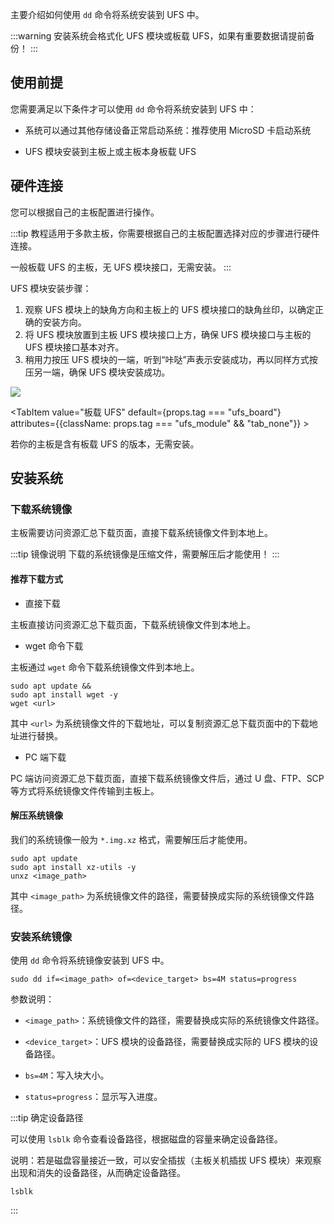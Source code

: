 主要介绍如何使用 `dd` 命令将系统安装到 UFS 中。

:::warning
安装系统会格式化 UFS 模块或板载 UFS，如果有重要数据请提前备份！
:::

## 使用前提

您需要满足以下条件才可以使用 `dd` 命令将系统安装到 UFS 中：

- 系统可以通过其他存储设备正常启动系统：推荐使用 MicroSD 卡启动系统

- UFS 模块安装到主板上或主板本身板载 UFS

## 硬件连接

您可以根据自己的主板配置进行操作。

:::tip
教程适用于多款主板，你需要根据自己的主板配置选择对应的步骤进行硬件连接。

一般板载 UFS 的主板，无 UFS 模块接口，无需安装。
:::

<Tabs queryString="system boot">
<TabItem value="UFS 模块" default={props.tag === "ufs_module"} attributes={{className: props.tag === "ufs_board" && "tab_none"}} >

UFS 模块安装步骤：

1. 观察 UFS 模块上的缺角方向和主板上的 UFS 模块接口的缺角丝印，以确定正确的安装方向。
2. 将 UFS 模块放置到主板 UFS 模块接口上方，确保 UFS 模块接口与主板的 UFS 模块接口基本对齐。
3. 稍用力按压 UFS 模块的一端，听到“咔哒”声表示安装成功，再以同样方式按压另一端，确保 UFS 模块安装成功。

<div style={{ textAlign: "center" }}>
  <img
    src="/img/common/radxa-os/install-system/ufs-moudle-board.webp"
    style={{ width: "100%", maxWidth: "1200px" }}
  />
</div>

</TabItem>

<TabItem value="板载 UFS" default={props.tag === "ufs_board"} attributes={{className: props.tag === "ufs_module" && "tab_none"}} >

若你的主板是含有板载 UFS 的版本，无需安装。

</TabItem>  
</Tabs>

## 安装系统

### 下载系统镜像

主板需要访问资源汇总下载页面，直接下载系统镜像文件到本地上。

:::tip 镜像说明
下载的系统镜像是压缩文件，需要解压后才能使用！
:::

#### 推荐下载方式

- 直接下载

主板直接访问资源汇总下载页面，下载系统镜像文件到本地上。

- wget 命令下载

主板通过 `wget` 命令下载系统镜像文件到本地上。

<NewCodeBlock tip="radxa@device$" type="device">

```
sudo apt update &&
sudo apt install wget -y
wget <url>
```

</NewCodeBlock>

其中 `<url>` 为系统镜像文件的下载地址，可以复制资源汇总下载页面中的下载地址进行替换。

- PC 端下载

PC 端访问资源汇总下载页面，直接下载系统镜像文件后，通过 U 盘、FTP、SCP等方式将系统镜像文件传输到主板上。

#### 解压系统镜像

我们的系统镜像一般为 `*.img.xz` 格式，需要解压后才能使用。

<NewCodeBlock tip="radxa@device$" type="device">

```
sudo apt update
sudo apt install xz-utils -y
unxz <image_path>
```

</NewCodeBlock>

其中 `<image_path>` 为系统镜像文件的路径，需要替换成实际的系统镜像文件路径。

### 安装系统镜像

使用 `dd` 命令将系统镜像安装到 UFS 中。

<NewCodeBlock tip="radxa@device$" type="device">

```
sudo dd if=<image_path> of=<device_target> bs=4M status=progress
```

</NewCodeBlock>

参数说明：

- `<image_path>`：系统镜像文件的路径，需要替换成实际的系统镜像文件路径。

- `<device_target>`：UFS 模块的设备路径，需要替换成实际的 UFS 模块的设备路径。

- `bs=4M`：写入块大小。

- `status=progress`：显示写入进度。

:::tip 确定设备路径

可以使用 `lsblk` 命令查看设备路径，根据磁盘的容量来确定设备路径。

说明：若是磁盘容量接近一致，可以安全插拔（主板关机插拔 UFS 模块）来观察出现和消失的设备路径，从而确定设备路径。

<NewCodeBlock tip="radxa@device$" type="device">

```
lsblk
```

</NewCodeBlock>

:::
